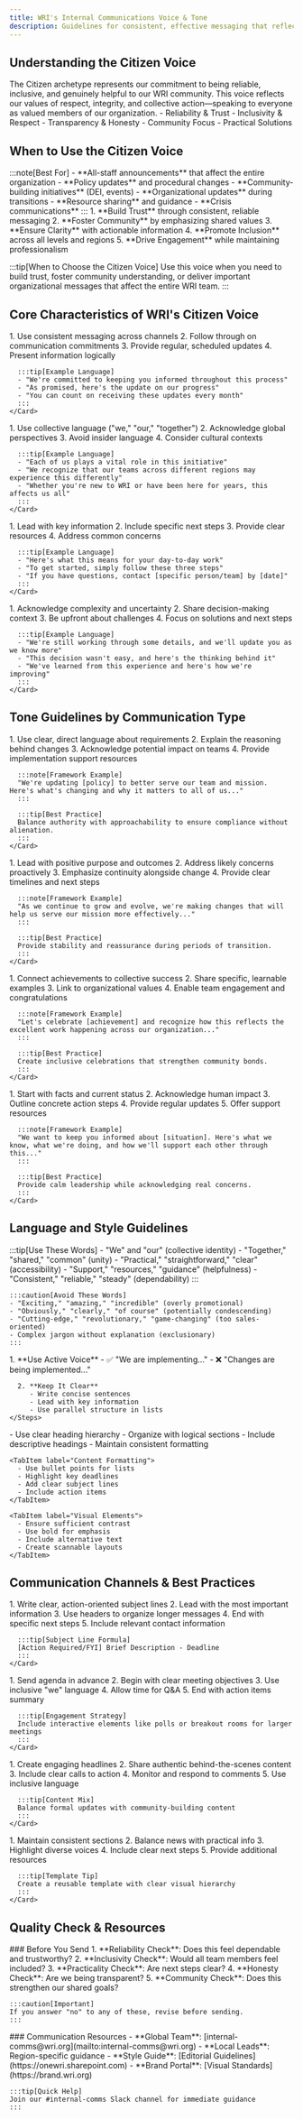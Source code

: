 ```yaml
---
title: WRI's Internal Communications Voice & Tone
description: Guidelines for consistent, effective messaging that reflects WRI's values and culture
---
```



## Understanding the Citizen Voice

<CardGrid>
  <Card title="The Citizen Voice Defined" icon="information">
    The Citizen archetype represents our commitment to being reliable, inclusive, and genuinely helpful to our WRI community. This voice reflects our values of respect, integrity, and collective action—speaking to everyone as valued members of our organization.
  </Card>
  
  <Card title="Core Values" icon="star">
    - Reliability & Trust
    - Inclusivity & Respect
    - Transparency & Honesty
    - Community Focus
    - Practical Solutions
  </Card>
</CardGrid>

## When to Use the Citizen Voice

<Tabs>
  <TabItem label="Key Applications">
    <Card title="Primary Use Cases" icon="list">
      :::note[Best For]
      - **All-staff announcements** that affect the entire organization
      - **Policy updates** and procedural changes
      - **Community-building initiatives** (DEI, events)
      - **Organizational updates** during transitions
      - **Resource sharing** and guidance
      - **Crisis communications**
      :::
    </Card>
  </TabItem>

  <TabItem label="Communication Goals">
    <Steps>
      1. **Build Trust** through consistent, reliable messaging
      2. **Foster Community** by emphasizing shared values
      3. **Ensure Clarity** with actionable information
      4. **Promote Inclusion** across all levels and regions
      5. **Drive Engagement** while maintaining professionalism
    </Steps>
  </TabItem>
</Tabs>

:::tip[When to Choose the Citizen Voice]
Use this voice when you need to build trust, foster community understanding, or deliver important organizational messages that affect the entire WRI team.
:::

## Core Characteristics of WRI's Citizen Voice

<Tabs>
  <TabItem label="Reliable & Steady">
    <Card title="Building Trust Through Consistency" icon="verify">
      <Steps>
        1. Use consistent messaging across channels
        2. Follow through on communication commitments
        3. Provide regular, scheduled updates
        4. Present information logically
      </Steps>

      :::tip[Example Language]
      - "We're committed to keeping you informed throughout this process"
      - "As promised, here's the update on our progress"
      - "You can count on receiving these updates every month"
      :::
    </Card>
  </TabItem>

  <TabItem label="Inclusive & Welcoming">
    <Card title="Creating a Sense of Belonging" icon="people">
      <Steps>
        1. Use collective language ("we," "our," "together")
        2. Acknowledge global perspectives
        3. Avoid insider language
        4. Consider cultural contexts
      </Steps>

      :::tip[Example Language]
      - "Each of us plays a vital role in this initiative"
      - "We recognize that our teams across different regions may experience this differently"
      - "Whether you're new to WRI or have been here for years, this affects us all"
      :::
    </Card>
  </TabItem>

  <TabItem label="Practical & Solution-Focused">
    <Card title="Delivering Clear Action Steps" icon="right-arrow">
      <Steps>
        1. Lead with key information
        2. Include specific next steps
        3. Provide clear resources
        4. Address common concerns
      </Steps>

      :::tip[Example Language]
      - "Here's what this means for your day-to-day work"
      - "To get started, simply follow these three steps"
      - "If you have questions, contact [specific person/team] by [date]"
      :::
    </Card>
  </TabItem>

  <TabItem label="Honest & Transparent">
    <Card title="Building Trust Through Openness" icon="open">
      <Steps>
        1. Acknowledge complexity and uncertainty
        2. Share decision-making context
        3. Be upfront about challenges
        4. Focus on solutions and next steps
      </Steps>

      :::tip[Example Language]
      - "We're still working through some details, and we'll update you as we know more"
      - "This decision wasn't easy, and here's the thinking behind it"
      - "We've learned from this experience and here's how we're improving"
      :::
    </Card>
  </TabItem>
</Tabs>

## Tone Guidelines by Communication Type

<Tabs>
  <TabItem label="Policy Updates">
    <Card title="Policy & Procedural Communications" icon="document">
      <Steps>
        1. Use clear, direct language about requirements
        2. Explain the reasoning behind changes
        3. Acknowledge potential impact on teams
        4. Provide implementation support resources
      </Steps>

      :::note[Framework Example]
      "We're updating [policy] to better serve our team and mission. Here's what's changing and why it matters to all of us..."
      :::

      :::tip[Best Practice]
      Balance authority with approachability to ensure compliance without alienation.
      :::
    </Card>
  </TabItem>

  <TabItem label="Organizational Changes">
    <Card title="Change Management Communications" icon="refresh">
      <Steps>
        1. Lead with positive purpose and outcomes
        2. Address likely concerns proactively
        3. Emphasize continuity alongside change
        4. Provide clear timelines and next steps
      </Steps>

      :::note[Framework Example]
      "As we continue to grow and evolve, we're making changes that will help us serve our mission more effectively..."
      :::

      :::tip[Best Practice]
      Provide stability and reassurance during periods of transition.
      :::
    </Card>
  </TabItem>

  <TabItem label="Recognition">
    <Card title="Celebrations & Recognition" icon="star">
      <Steps>
        1. Connect achievements to collective success
        2. Share specific, learnable examples
        3. Link to organizational values
        4. Enable team engagement and congratulations
      </Steps>

      :::note[Framework Example]
      "Let's celebrate [achievement] and recognize how this reflects the excellent work happening across our organization..."
      :::

      :::tip[Best Practice]
      Create inclusive celebrations that strengthen community bonds.
      :::
    </Card>
  </TabItem>

  <TabItem label="Crisis Communications">
    <Card title="Difficult Communications" icon="warning">
      <Steps>
        1. Start with facts and current status
        2. Acknowledge human impact
        3. Outline concrete action steps
        4. Provide regular updates
        5. Offer support resources
      </Steps>

      :::note[Framework Example]
      "We want to keep you informed about [situation]. Here's what we know, what we're doing, and how we'll support each other through this..."
      :::

      :::tip[Best Practice]
      Provide calm leadership while acknowledging real concerns.
      :::
    </Card>
  </TabItem>
</Tabs>

## Language and Style Guidelines

<CardGrid>
  <Card title="Word Choice Guide" icon="pencil">
    :::tip[Use These Words]
    - "We" and "our" (collective identity)
    - "Together," "shared," "common" (unity)
    - "Practical," "straightforward," "clear" (accessibility)
    - "Support," "resources," "guidance" (helpfulness)
    - "Consistent," "reliable," "steady" (dependability)
    :::

    :::caution[Avoid These Words]
    - "Exciting," "amazing," "incredible" (overly promotional)
    - "Obviously," "clearly," "of course" (potentially condescending)
    - "Cutting-edge," "revolutionary," "game-changing" (too sales-oriented)
    - Complex jargon without explanation (exclusionary)
    :::
  </Card>

  <Card title="Writing Structure" icon="open-book">
    <Steps>
      1. **Use Active Voice**
         - ✅ "We are implementing..."
         - ❌ "Changes are being implemented..."
      
      2. **Keep It Clear**
         - Write concise sentences
         - Lead with key information
         - Use parallel structure in lists
    </Steps>
  </Card>
</CardGrid>

<Card title="Accessibility Best Practices" icon="accessibility">
  <Tabs>
    <TabItem label="Document Structure">
      - Use clear heading hierarchy
      - Organize with logical sections
      - Include descriptive headings
      - Maintain consistent formatting
    </TabItem>

    <TabItem label="Content Formatting">
      - Use bullet points for lists
      - Highlight key deadlines
      - Add clear subject lines
      - Include action items
    </TabItem>

    <TabItem label="Visual Elements">
      - Ensure sufficient contrast
      - Use bold for emphasis
      - Include alternative text
      - Create scannable layouts
    </TabItem>
  </Tabs>
</Card>

## Communication Channels & Best Practices

<Tabs>
  <TabItem label="Email Communications">
    <Card title="Email Best Practices" icon="mail">
      <Steps>
        1. Write clear, action-oriented subject lines
        2. Lead with the most important information
        3. Use headers to organize longer messages
        4. End with specific next steps
        5. Include relevant contact information
      </Steps>

      :::tip[Subject Line Formula]
      [Action Required/FYI] Brief Description - Deadline
      :::
    </Card>
  </TabItem>

  <TabItem label="All-Staff Meetings">
    <Card title="Meeting Guidelines" icon="people">
      <Steps>
        1. Send agenda in advance
        2. Begin with clear meeting objectives
        3. Use inclusive "we" language
        4. Allow time for Q&A
        5. End with action items summary
      </Steps>

      :::tip[Engagement Strategy]
      Include interactive elements like polls or breakout rooms for larger meetings
      :::
    </Card>
  </TabItem>

  <TabItem label="Banyan Posts">
    <Card title="Social Strategy" icon="social">
      <Steps>
        1. Create engaging headlines
        2. Share authentic behind-the-scenes content
        3. Include clear calls to action
        4. Monitor and respond to comments
        5. Use inclusive language
      </Steps>

      :::tip[Content Mix]
      Balance formal updates with community-building content
      :::
    </Card>
  </TabItem>

  <TabItem label="Newsletters">
    <Card title="Newsletter Structure" icon="document">
      <Steps>
        1. Maintain consistent sections
        2. Balance news with practical info
        3. Highlight diverse voices
        4. Include clear next steps
        5. Provide additional resources
      </Steps>

      :::tip[Template Tip]
      Create a reusable template with clear visual hierarchy
      :::
    </Card>
  </TabItem>
</Tabs>

## Quality Check & Resources

<CardGrid>
  <Card title="Pre-Send Checklist" icon="check">
    ### Before You Send
    <Steps>
      1. **Reliability Check**: Does this feel dependable and trustworthy?
      2. **Inclusivity Check**: Would all team members feel included?
      3. **Practicality Check**: Are next steps clear?
      4. **Honesty Check**: Are we being transparent?
      5. **Community Check**: Does this strengthen our shared goals?
    </Steps>
    
    :::caution[Important]
    If you answer "no" to any of these, revise before sending.
    :::
  </Card>

  <Card title="Get Support" icon="support">
    ### Communication Resources
    - **Global Team**: [internal-comms@wri.org](mailto:internal-comms@wri.org)
    - **Local Leads**: Region-specific guidance
    - **Style Guide**: [Editorial Guidelines](https://onewri.sharepoint.com)
    - **Brand Portal**: [Visual Standards](https://brand.wri.org)

    :::tip[Quick Help]
    Join our #internal-comms Slack channel for immediate guidance
    :::
  </Card>
</CardGrid>
